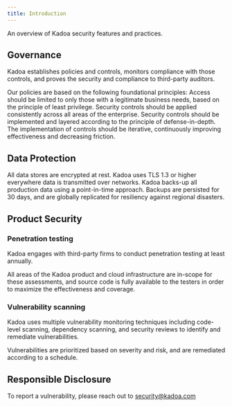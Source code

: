 ```yaml
---
title: Introduction
---
```

An overview of Kadoa security features and practices.

## Governance
Kadoa establishes policies and controls, monitors compliance with those controls, and proves the security and compliance to third-party auditors.

Our policies are based on the following foundational principles:
<CardGroup cols={2}>
    <Card title="Least Priviledge">
        Access should be limited to only those with a legitimate business needs, based on the principle of least
        privilege.
    </Card>
    <Card title="Consistency">
        Security controls should be applied consistently across all areas of the enterprise.
    </Card>
    <Card title="Defense in Depth">
        Security controls should be implemented and layered according to the principle of defense-in-depth.
    </Card>
    <Card title="Continuous Improvement">
        The implementation of controls should be iterative, continuously improving effectiveness and decreasing
        friction.
    </Card>
</CardGroup>


## Data Protection
<Card title="Data at rest">
    All data stores are encrypted at rest.
</Card>
    <Card title="Data in transit">
    Kadoa uses TLS 1.3 or higher everywhere data is transmitted over networks.
</Card>
    <Card title="Data backup">
    Kadoa backs-up all production data using a point-in-time approach. Backups are persisted for 30 days, and are
    globally replicated for resiliency against regional disasters.
</Card>

## Product Security

### Penetration testing
Kadoa engages with third-party firms to conduct penetration testing at least annually.

All areas of the Kadoa product and cloud infrastructure are in-scope for these assessments, and source code is fully available to the testers in order to maximize the effectiveness and coverage.

### Vulnerability scanning
Kadoa uses multiple vulnerability monitoring techniques including code-level scanning, dependency scanning, and security reviews to identify and remediate vulnerabilities.

Vulnerabilities are prioritized based on severity and risk, and are remediated according to a schedule.


## Responsible Disclosure
To report a vulnerability, please reach out to [security@kadoa.com](mailto:security@kadoa.com)

